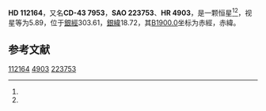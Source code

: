 {{Starbox begin
| name = HD 112164
}}
{{Starbox observe
| epoch = [[J2000.0|J2000.0]]
| constell = {{星座名待查}}<ref name=SIMBAD>{{cite web
 | url=http://simbad.u-strasbg.fr/simbad/sim-id?Ident=HR+4903
 | title =Pulsating variable Star
 | publisher=Centre de Données astronomiques de Strasbourg
 | work=SIMBAD
 | accessdate=2012-07-13}}</ref><ref name=DATA>{{cite web
 | url=http://vizier.u-strasbg.fr/viz-bin/VizieR-5?-out.add=.&-source=5050&-corr=PK=HR&-out.max=9999&HR=4903
 | title=VizieR Detailed Page
 | accessdate=2012-07-13
 | archive-date=2016-03-05
 | archive-url=https://web.archive.org/web/20160305005251/http://vizier.u-strasbg.fr/viz-bin/VizieR-5?-out.add=.&-source=5050&-corr=PK=HR&-out.max=9999&HR=4903
 | dead-url=no
 }}</ref>
| 星官 = 
| ra = {{RA|12|54|58.5}}<ref name=SIMBAD /><ref name=DATA />
| dec = {{DEC|-44|9|7}}<ref name=SIMBAD /><ref name=DATA />
| appmag_v = 5.89<ref name=SIMBAD /><ref name=DATA />
}}
{{Starbox character
| class = G1V<ref name=SIMBAD /><ref name=DATA />
| b-v = 0.64<ref name=SIMBAD /><ref name=DATA />
| u-b = 0.25<ref name=SIMBAD /><ref name=DATA />
| r-i = <ref name=SIMBAD /><ref name=DATA />
| variable = 
}}
{{Starbox astrometry
| radial_v = 0.25
| prop_mo_ra = 32
| parallax = 0.044
| p_error = 
}}
{{Starbox catalog
| names =CD-43 7953，[[SAO星表|SAO]] 223753，[[HD星表|HD]] 112164，[[HR星表|HR]] 4903}}
{{Starbox reference |Simbad=HR+4903}}
{{Starbox end}}

'''HD 112164'''，又名'''CD-43 7953'''，'''SAO 223753'''、'''HR 4903'''，是一颗恒星<ref name=SIMBAD /><ref name=DATA />，视星等为5.89，位于[[銀道座標系|銀經]]303.61，[[銀道座標系|銀緯]]18.72，其[[B1900.0|B1900.0]]坐标为赤經{{RA|12|49|24.2}}，赤緯{{DEC|-43|18.72|12}}。

== 参考文献 ==
{{reflist}}

{{star-stub}}

[[Category:HD和HDE天體|112164]]
[[Category:HR天體|4903]]
[[Category:SAO天體|223753]]
